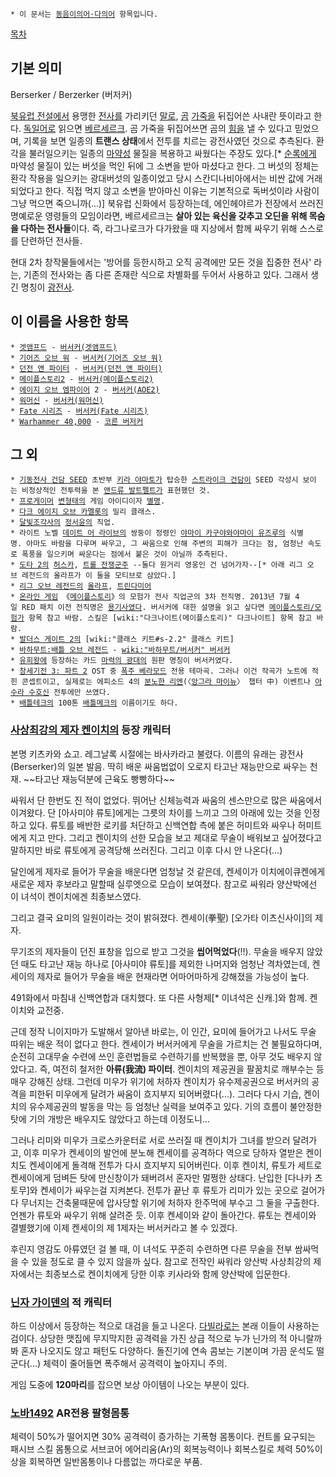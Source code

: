  * 이 문서는 [[동음이의어·다의어]] 항목입니다.

[[목차]]

== 기본 의미 ==
Berserker / Berzerker (버저커)

[[북유럽 신화|북유럽 전설]]에서 용맹한 [[전사]]를 가리키던 [[말]]로, [[곰]] [[가죽]]을 뒤집어쓴 사내란 뜻이라고 한다. [[독일어]]로 읽으면 [[베르세르크]]. 곰 가죽을 뒤집어쓰면 곰의 [[힘]]을 낼 수 있다고 믿었으며, 기록을 보면 일종의 '''트랜스 상태'''에서 전투를 치르는 광전사였던 것으로 추측된다. 환각을 불러일으키는 일종의 [[마약]]성 물질을 복용하고 싸웠다는 주장도 있다.[* [[순록]]에게 마약성 물질이 있는 버섯을 먹인 뒤에 그 소변을 받아 마셨다고 한다. 그 버섯의 정체는 환각 작용을 일으키는 광대버섯의 일종이었고 당시 스칸디나비아에서는 비싼 값에 거래되었다고 한다. 직접 먹지 않고 소변을 받아마신 이유는 기본적으로 독버섯이라 사람이 그냥 먹으면 죽으니까(...)] 북유럽 신화에서 등장하는데, 에인헤야르가 전장에서 쓰러진 명예로운 영령들의 모임이라면, 베르세르크는 '''살아 있는 육신을 갖추고 오딘을 위해 목숨을 다하는 전사들'''이다. 즉, 라그나로크가 다가왔을 때 지상에서 함께 싸우기 위해 스스로를 단련하던 전사들.

현대 2차 창작물들에서는 '방어를 등한시하고 오직 공격에만 모든 것을 집중한 전사' 라는, 기존의 전사와는 좀 다른 존재란 식으로 차별화를 두어서 사용하고 있다. 그래서 생긴 명칭이 [[광전사]].

== 이 이름을 사용한 항목 ==
 * [[겟앰프드]] - [[버서커(겟앰프드)]]
 * [[기어즈 오브 워]] - [[버서커(기어즈 오브 워)]]
 * [[던전 앤 파이터]] - [[버서커(던전 앤 파이터)]]
 * [[메이플스토리2]] - [[버서커(메이플스토리2)]]
 * [[에이지 오브 엠파이어]] 2 - [[버서커(AOE2)]]
 * [[워머신]] - [[버서커(워머신)]]
 * [[Fate 시리즈]] - [[버서커(Fate 시리즈)]]
 * [[Warhammer 40,000]] - [[코른 버저커]]

== 그 외 ==
 * [[기동전사 건담 SEED]] 초반부 [[키라 야마토]]가 탑승한 [[스트라이크 건담]]이 SEED 각성시 보이는 비정상적인 전투력을 본 [[앤드류 발트펠트]]가 표현했던 것.
 * [[프로게이머]] [[변형태]]의 게임 아이디이자 [[별명]].
 * [[다크 에이지 오브 카멜롯]]의 밀리 클래스.
 * [[달빛조각사]]의 [[정서윤]]의 직업.
 * 라이트 노벨 [[데이트 어 라이브]]의 쌍둥이 정령인 [[야마이 카구야]]와[[야마이 유즈루]]의 식별명. 아마도 바람을 다루며 싸우고, 그 싸움으로 인해 주변의 피해가 크다는 점, 엄청난 속도로 폭풍을 일으키며 싸운다는 점에서 붙은 것이 아닐까 추측된다.
 * [[도타 2]]의 [[허스카]], [[트롤 전쟁군주]] --둘다 원거리 영웅인 건 넘어가자--[* 아래 리그 오브 레전드의 올라프가 이 둘을 모티브로 삼았다.]
 * [[리그 오브 레전드]]의 [[올라프(리그 오브 레전드)|올라프]], [[트린다미어]]
 * [[온라인 게임]] 《[[메이플스토리]]》의 모험가 전사 직업군의 3차 전직명. 2013년 7월 4일 RED 패치 이전 전직명은 [[용기사]]였다. 버서커에 대한 설명을 읽고 싶다면 [[메이플스토리/모험가]] 항목 참고 바람. 스킬은 [wiki:"다크나이트(메이플스토리)" 다크나이트] 항목 참고 바람.
 * [[발더스 게이트 2]]의 [wiki:"클래스 키트#s-2.2" 클래스 키트]
 * [[바하무트:배틀 오브 레전드]] - [[wiki:"바하무트/버서커" 버서커]]
 * [[유희왕]]에 등장하는 카드 [[마력의 광대]]의 원판 명칭이 버서커였다.
 * [[창세기전 3: 파트 2]] OST 중 [[베라모드|폭주 베라모드]] 전용 테마곡. 그러나 이건 작곡가 노트에 적힌 콘셉트이고, 실제로는 에피소드 4의 [[리엔 샤이나|분노한 리엔]](〈[[앙그라 마이뉴]]〉 챕터 中) 이벤트나 [[아수라(창세기전 시리즈)|아수라 수호신]] 전투에만 쓰였다.
 * [[배틀테크]]의 100톤 [[배틀메크]]의 이름이기도 하다.
=== [[사상최강의 제자 켄이치]]의 등장 캐릭터 ===
본명 키츠카와 쇼고. 레그날록 시절에는 바사카라고 불렸다. 이름의 유래는 광전사(Berserker)의 일본 발음. 딱히 배운 싸움법없이 오로지 타고난 재능만으로 싸우는 천재. ~~타고난 재능덕분에 근육도 빵빵하다~~

싸워서 단 한번도 진 적이 없었다. 뛰어난 신체능력과 싸움의 센스만으로 많은 싸움에서 이겨왔다. 단 [아사미야 류토]에게는 그릇의 차이를 느끼고 그의 아래에 있는 것을 인정하고 있다. 류토를 배반한 로키를 처단하고 신백연합 측에 붙은 허미트와 싸우나 허미트에게 지고 만다. 그리고 켄이치의 선한 모습을 보고 제대로 무술이 배워보고 싶어졌다고 말하지만 바로 류토에게 공격당해 쓰러진다. 그리고 이후 다시 안 나온다(…)

달인에게 제자로 들어가 무술을 배운다면 엄청날 것 같은데, 켄세이가 이치에이큐켄에게 새로운 제자 후보라고 말할때 실루엣으로 모습이 보여졌다. 참고로 싸워라 양산박에선 이 녀석이 켄이치에겐 최종보스였다.

그리고 결국 요미의 일원이라는 것이 밝혀졌다. 켄세이(拳聖) [오가타 이츠신사이]의 제자.

무기조의 제자들이 던진 표창을 입으로 받고 그것을 '''씹어먹었다'''(!!). 무술을 배우지 않았던 때도 타고난 재능 하나로 [아사미야 류토]를 제외한 나머지와 엄청난 격차였는데, 켄세이의 제자로 들어가 무술을 배운 현재라면 어마어마하게 강해졌을 가능성이 높다.

491화에서 마침내 신백연합과 대치했다. 또 다른 사형제[* 이녀석은 신캐.]와 함께. 켄이치와 교전중.

근데 정작 니이지마가 도발해서 알아낸 바로는, 이 인간, 요미에 들어가고 나서도 무술 따위는 배운 적이 없다고 한다. 켄세이가 버서커에게 무술을 가르치는 건 불필요하다며, 순전히 고대무술 수련에 쓰인 훈련법들로 수련하기를 반복했을 뿐, 아무 것도 배우지 않았다고. 즉, 여전히 철저한 '''아류(我流) 파이터'''. 켄이치의 제공권을 팔꿈치로 깨부수는 등 매우 강해진 상태. 그런데 미우가 위기에 처하자 켄이치가 유수제공권으로 버서커의 공격을 피한뒤 미우에게 달려가 싸움이 흐지부지 되어버렸다(...). 그러다 다시 기습, 켄이치의 유수제공권의 발동을 막는 등 엄청난 실력을 보여주고 있다. 기의 흐름이 불안정한 탓에 기의 개방은 배우지도 않았다고 하는데 이정도니...

그러나 리미와 미우가 크로스카운터로 서로 쓰러질 때 켄이치가 그녀를 받으러 달려가고, 이후 미우가 켄세이의 발언에 분노해 켄세이를 공격하다 역으로 당하자 열받은 켄이치도 켄세이에게 돌격해 전투가 다시 흐지부지 되어버린다. 이후 켄이치, 류토가 세트로 켄세이에게 덤벼든 탓에 만신창이가 돼버려서 혼자만 멀쩡한 상태다. 난입한 [다나카 츠토무]와 켄세이가 싸우는걸 지켜본다. 전투가 끝난 후 류토가 리미가 있는 곳으로 걸어가다 무너지는 건축물때문에 압사당할 위기에 처하자 한주먹에 부수고 그 둘을 구출한다. 언젠가 류토와 싸우기 위해 살려준 듯. 이후 켄세이와 같이 돌아간다. 류토는 켄세이와 결별했기에 이제 켄세이의 제 1제자는 버서커라고 볼 수 있겠다.  

후린지 영감도 아류였던 걸 볼 때, 이 녀석도 꾸준히 수련하면 다른 무술을 전부 쌈싸먹을 수 있을 정도로 클 수 있지 않을까 싶다. 참고로 전작인 싸워라 양산박 사상최강의 제자에서는 최종보스로 켄이치에게 당한 이후 키사라와 함께 양산박에 입문한다.

=== [[닌자 가이덴]]의 적 캐릭터 ===
하드 이상에서 등장하는 적으로 대검을 들고 나온다.  [[다빌라로]]는 본래 이들이 사용하는 검이다.  상당한 맷집에 무지막지한 공격력을 가진 상급 적으로 누가 닌가의 적 아니랄까봐 혼자 나오지도 않고 패턴도 다양하다.  돌진기에 연속 콤보는 기본이며 가끔 운석도 떨군다(...) 체력이 줄어들면 폭주해서 공격력이 높아지니 주의.  

게임 도중에 '''120마리'''를 잡으면 보상 아이템이 나오는 부분이 있다.

=== [[노바1492]] AR전용 팔형몸통 ===
체력이 50%가 떨어지면 30% 공격력이 증가하는 기폭형 몸통이다. 컨트롤 요구되는 패시브 스킬 몸통으로 서브코어 에어리움(Ar)의 회복능력이나 회복스킬로 체력 50%이상을 회복하면 일반몸통이나 다름없는 까다로운 부품.
